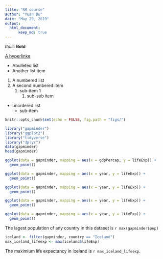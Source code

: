 ```yaml
---
title: "RR course"
author: "Yuan Du"
date: "May 29, 2019"
output: 
  html_document:
      keep_md: true
---
```


*Italic*
**Bold**

[A hyperlinke](https://google.com)

- Abulleted list
- Another list item

1. A numbered list
2. A second numbered item
    1. sub-item 1
        1. sub-sub item

* unordered list
    + sub-item
    
```r
knitr::opts_chunk$set(echo = FALSE, fig.path = "figs/")
```
 
 
```r
library("gapminder")
library("ggplot2")
library("tidyverse")
library("dplyr")
data(gapminder)
head(gapminder)
```
```r
ggplot(data = gapminder, mapping = aes(x = gdpPercap, y = lifeExp)) +
  geom_point()
```

```r
ggplot(data = gapminder, mapping = aes(x = year, y = lifeExp)) +
  geom_point()
```
 
```r
ggplot(data = gapminder, mapping = aes(x = year, y = lifeExp)) +
  geom_point()
```
```r
ggplot(data = gapminder, mapping = aes(x = year, y = lifeExp)) +
  geom_point()
```

```r
ggplot(data = gapminder, mapping = aes(x = year, y = lifeExp)) +
  geom_point()
```
The lagest population of any country in this dataset is `r max(gapminder$pop)`
```r
iceland <- filter(gapminder, country == "Iceland")
max_iceland_lifeexp <- max(iceland$lifeExp)
```
The maximium life expectancy in Iceland is `r max_iceland_lifeexp`.



<!-- Here is some more text that I am adding.  -->
<!-- Below from the github to push an existing repository from the commande line -->
<!-- git remote add origin from github -->
<!-- git push -u origin master -->
